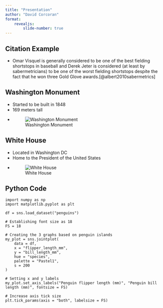 ```yaml
---
title: "Presentation"
author: "David Corcoran"
format: 
    revealjs:
        slide-number: true
---
```


## Citation Example

- Omar Visquel is generally considered to be one of the best fielding shortstops in baseball and Derek Jeter is considered (at least by sabermetricians) to be one of the worst fielding shortstops despite the fact that he won three Gold Glove awards.[@albert2010sabermetrics]

## Washington Monument

- Started to be built in 1848
- 169 meters tall
- ![Washington Monument](./images/WashingtonMonument.jpg)


## White House

- Located in Washington DC
- Home to the President of the United States
- ![White House](./images/WhiteHouse.JPG)

## Python Code
```.python

import numpy as np
import matplotlib.pyplot as plt

df = sns.load_dataset("penguins")

# Establishing font size as 18
FS = 18

# Creating the 3 graphs based on penguin islands
my_plot = sns.jointplot(
    data = df,
    x = "flipper_length_mm",
    y = "bill_length_mm",
    hue = "species",
    palette = "Pastel1",
    s = 200
)

# Setting x and y labels
my_plot.set_axis_labels("Penguin flipper length (mm)", "Penguin bill length (mm)", fontsize = FS)

# Increase axis tick size
plt.tick_params(axis = "both", labelsize = FS)
```